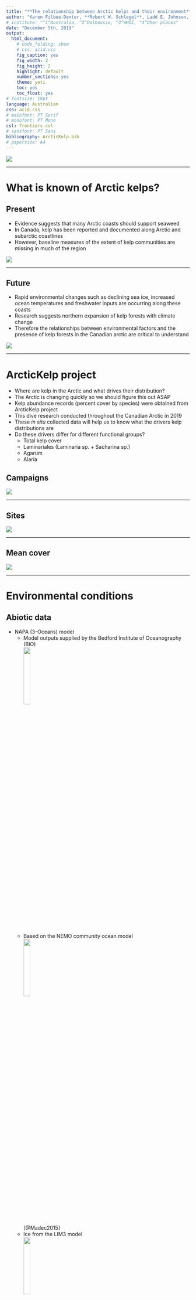 ```yaml
---
title: "**The relationship between Arctic kelps and their environment**"
author: "Karen Filbee-Dexter, **Robert W. Schlegel**, Ladd E. Johnson, CJ Mundy, Kathleen MacGregor, Philippe Archambault"
# institute: "^1^Australia, ^2^Dalhousie, ^3^WHOI, ^4^Oher places"
date: "December 5th, 2019"
output:
  html_document:
    # code_folding: show
    # css: acid.css
    fig_caption: yes
    fig_width: 2
    fig_height: 2
    highlight: default    
    number_sections: yes
    theme: yeti
    toc: yes
    toc_float: yes
# fontsize: 10pt
language: Australian
css: acid.css
# mainfont: PT Serif  
# monofont: PT Mono
csl: frontiers.csl
# sansfont: PT Sans
bibliography: ArcticKelp.bib
# papersize: A4
---
```


![](photo/alaria_1.jpg)

***

# What is known of Arctic kelps? {.tabset}

## Present

- Evidence suggests that many Arctic coasts should support seaweed
- In Canada, kelp has been reported and documented along Arctic and subarctic coastlines  
- However, baseline measures of the extent of kelp communities are missing in much of the region   

![](figure/kelp_question.png)

***

## Future

-  Rapid environmental changes such as declining sea ice, increased ocean temperatures and freshwater inputs are occurring along these coasts 
- Research suggests northern expansion of kelp forests with climate change
- Therefore the relationships between environmental factors and the presence of kelp forests in the Canadian arctic are critical to understand 

![](figure/where_kelp.png)

***

# ArcticKelp project {.tabset}

<!-- SIMEP 2019: Saw that there is not as much soft-surface sediment as thought. Kelp forests there are as impressive as Ecklonia maxima. -->
<!-- PICKeR: Eclipse Sound 2019 was mostly Agarum dominated. -->
<!-- The amount of kelp cover in the Arctic is exceptionally higher than expected. -->
<!-- The Arctic is currently thought to be very nuttient deprived. How will the eroding of Arctic coastlinesa affect this? -->

- Where are kelp in the Arctic and what drives their distribution?
- The Arctic is changing quickly so we should figure this out ASAP
- Kelp abundance records (percent cover by species) were obtained from ArcticKelp project
- This dive research conducted throughout the Canadian Arctic in 2019 
- These _in situ_ collected data will help us to know what the drivers kelp distributions are
- Do these drivers differ for different functional groups?
  - Total kelp cover
  - Laminariales (Laminaria sp. + Sacharina sp.)
  - Agarum
  - Alaria

## Campaigns

<!-- - Several different campaigns -->

![](figure/study_site_campaign.png)

***

## Sites

<!-- - Increasing ground truth obs -->
<!-- - Many sites visited -->

![](figure/study_site_labels.png)

***

## Mean cover
<!-- May also be good to show species and/or kelp cover range -->
![](figure/study_site_mean_cover.png)

***

# Environmental conditions {.tabset}

## Abiotic data

- NAPA (3-Oceans) model
  - Model outputs supplied by the Bedford Institute of Oceanography (BIO)  
  ![](figure/BIO_logo.jpg){ width=20% }  
  - Based on the NEMO community ocean model  
  ![](figure/NEMO_logo.png){ width=20% }  
  [@Madec2015]  
  - Ice from the LIM3 model  
  ![](figure/LIM_logo.png){ width=20% }  
  [@Vancoppenolle2009; @Rousset2015]  
  - Daily surface resolution: 1998 to 2015
  - Five day (pentad) resolution at 75 depth layers
  - Tri-polar grid
    - 10 to 20 km resolution  
![](figure/NAPA_resolution_graph.png){ width=40% }

***

## Biotic data

- Bio-ORACLE
  - 18 total geophysical, biotic, and environmental variables
  - Collection from many different datasets
  - Surface and benthic coverage
  - Data from 2000 - 2014 for most
  - Single values per pixel; min, mean, max, and range for most
  - 5 arcdegree spatial resolution (~9.2 km at the equator)

[@Tyberghein2012; @Assis2018b]  

***

# Modelling distribution {.tabset}

- Where in the Arctic are kelps, and what is their coverage % ?
- Which variables are important?
- What is the accuracy of the model?
- What is the range in accuracy?
- What is the distribution of inaccuracy?

## Methods

- Highly correlated variables were removed
- A random forest model was used
- After many iterations the best variables were found
- These best variables were used over many iterations again to find the best models

## Variables {.tabset}

### Total kelp

```r
load("data/top_full_kelpcover.RData")
knitr::kable(x = top_full_kelpcover, format = "html")
```

***

### Laminariales

```r
load("data/top_full_laminariales.RData")
knitr::kable(x = top_full_laminariales, format = "html")
```

***

### Agarum

```r
load("data/top_full_agarum.RData")
knitr::kable(x = top_full_agarum, format = "html")
```

***

### Alaria

```r
load("data/top_full_alaria.RData")
knitr::kable(x = top_full_alaria, format = "html")
```

***

## Confidence {.tabset}

### Total cover

![](figure/conf_kelpcover.png)

***

### Laminariales

![](figure/conf_laminariales.png)

***

### Agarum

![](figure/conf_agarum.png)

***

### Alaria

![](figure/conf_alaria.png)

***

# Results {.tabset}

- Note that the colour scales are not the same between figures

## Total cover

![](figure/prediction_kelpcover.png)

***

## Laminariales

![](figure/prediction_laminariales.png)

***

## Agarum

![](figure/prediction_agarum.png)

***

## Alaria

![](figure/prediction_alaria.png)

<!-- ## Coastal stretch -->
<!-- The thinking here was to show all of the coastal pixels as a histogram or something like that -->
<!-- Perhaps a histogram of depth <50 would be useful -->

***
# Further work

- Better screening of variables used in model
- Increase resolution of data

***

# Acknowledgements

Dr. Youyu Lu and Dr. Xianmin Hu for NAPA model access

This research was undertaken thanks in part to funding from the Canada First Research Excellence Fund, through the Ocean Frontier Institute.  
![](figure/ofi_logo.jpg)

***

# References